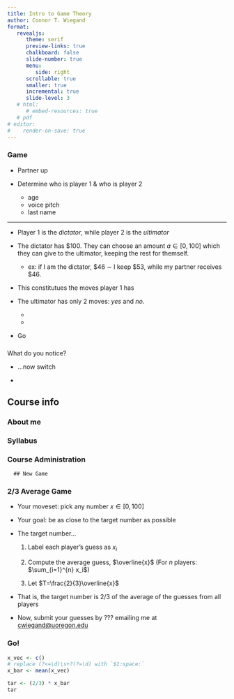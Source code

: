 ```yaml
---
title: Intro to Game Theory
author: Connor T. Wiegand
format: 
   revealjs:
      theme: serif
      preview-links: true
      chalkboard: false
      slide-number: true
      menu:
         side: right
      scrollable: true
      smaller: true
      incremental: true
      slide-level: 3
   # html:
      # embed-resources: true
   # pdf
# editor:
#    render-on-save: true
---
```


### Game

- Partner up

- Determine who is player 1 & who is player 2
   - age
   - voice pitch
   - last name

---

- Player 1 is the _dictator_, while player 2 is the _ultimator_

- The dictator has $100. They can choose an amount $a\in[0,100]$ which they can give to the ultimator, keeping the rest for themself.
   - ex: if I am the dictator, \$46 $\sim$ I keep \$53, while my partner receives \$46. 

- This constitutues the moves player 1 has

- The ultimator has only 2 moves: _yes_ and _no_. 
   - [yes]: both players walk away with the dollar amounts specified by player 1
   - [no]: both players leave with **$0**

- Go

### 

What do you notice?

- ...now switch

- <!-- New outcomes -->

## Course info

### About me

### Syllabus

### Course Administration

      ## New Game

### 2/3 Average Game

- Your moveset: pick any number $x\in[0,100]$

- Your goal: be as close to the target number as possible

- The target number...
   1. Label each player's guess as $x_i$

   2. Compute the average guess, $\overline{x}$ (For $n$ players: $\sum_{i=1}^{n} x_i$)

   3. Let $T=\frac{2}{3}\overline{x}$

- That is, the target number is 2/3 of the average of the guesses from all players

- Now, submit your guesses by ??? emailing me at [cwiegand@uoregon.edu](mailto:cwiegand@uoregon.edu)

### Go!

```r
x_vec <- c()
# replace (?<=\d)\s+?(?=\d) with `$1:space:`
x_bar <- mean(x_vec)

tar <- (2/3) * x_bar
tar
```






